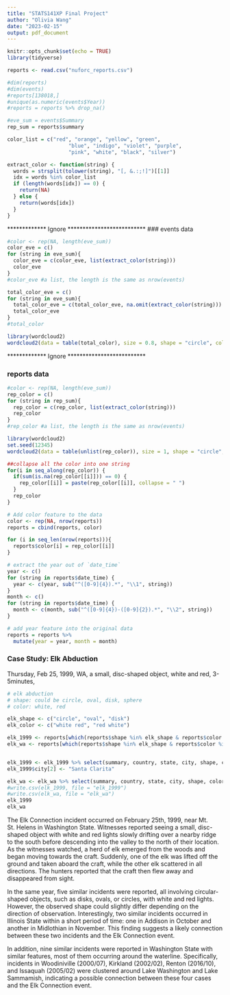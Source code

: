 ```yaml
---
title: "STATS141XP Final Project"
author: "Olivia Wang"
date: "2023-02-15"
output: pdf_document
---
```


```r
knitr::opts_chunk$set(echo = TRUE)
library(tidyverse)
```

```r
reports <- read.csv("nuforc_reports.csv")
```

```r
#dim(reports)
#dim(events)
#reports[138018,]
#unique(as.numeric(events$Year))
#reports = reports %>% drop_na()
```

```r
#eve_sum = events$Summary
rep_sum = reports$summary
```

```r
color_list = c("red", "orange", "yellow", "green", 
                    "blue", "indigo", "violet", "purple",
                    "pink", "white", "black", "silver")

extract_color <- function(string) {
  words = strsplit(tolower(string), "[, &.:;!]")[[1]]
  idx = words %in% color_list
  if (length(words[idx]) == 0) {
    return(NA)
  } else {
    return(words[idx])
  }
}
```

************* Ignore **************************
### events data
```r
#color <- rep(NA, length(eve_sum))
color_eve = c()
for (string in eve_sum){
  color_eve = c(color_eve, list(extract_color(string)))
  color_eve
}
#color_eve #a list, the length is the same as nrow(events)
```

```r
total_color_eve = c() 
for (string in eve_sum){
  total_color_eve = c(total_color_eve, na.omit(extract_color(string)))
  total_color_eve
}
#total_color
```


```r
library(wordcloud2)
wordcloud2(data = table(total_color), size = 0.8, shape = "circle", color = "random-dark", backgroundColor = "white")
```

************* Ignore **************************

### reports data
```r
#color <- rep(NA, length(eve_sum))
rep_color = c()
for (string in rep_sum){
  rep_color = c(rep_color, list(extract_color(string)))
  rep_color
}
#rep_color #a list, the length is the same as nrow(events)
```


```r
library(wordcloud2)
set.seed(12345)
wordcloud2(data = table(unlist(rep_color)), size = 1, shape = "circle", color = "random-dark", backgroundColor = "white")
```

```r
##collapse all the color into one string
for(i in seq_along(rep_color)) {
  if(sum(is.na(rep_color[[i]])) == 0) {
    rep_color[[i]] = paste(rep_color[[i]], collapse = " ")
  }
  rep_color
}
```

```r
# Add color feature to the data
color <- rep(NA, nrow(reports))
reports = cbind(reports, color)

for (i in seq_len(nrow(reports))){
  reports$color[i] = rep_color[[i]]
}
```





```r
# extract the year out of `date_time`
year <- c()
for (string in reports$date_time) {
  year <- c(year, sub("^([0-9]{4}).*", "\\1", string))
}
month <- c()
for (string in reports$date_time) {
  month <- c(month, sub("^([0-9]{4})-([0-9]{2}).*", "\\2", string))
}
```

```r
# add year feature into the original data
reports = reports %>% 
  mutate(year = year, month = month)
```

### Case Study: Elk Abduction
Thursday, Feb 25, 1999, WA, a small, disc-shaped object, white and red, 3-5minutes, 
```r
# elk abduction
# shape: could be circle, oval, disk, sphere
# color: white, red

elk_shape <- c("circle", "oval", "disk")
elk_color <- c("white red", "red white")

elk_1999 <- reports[which(reports$shape %in% elk_shape & reports$color %in% elk_color & reports$year == 1999),]
elk_wa <- reports[which(reports$shape %in% elk_shape & reports$color %in% elk_color & reports$state == "WA"),] %>% drop_na()


elk_1999 <- elk_1999 %>% select(summary, country, state, city, shape, color, duration, year, month)
elk_1999$city[2] <- "Santa Clarita"

elk_wa <- elk_wa %>% select(summary, country, state, city, shape, color, duration, year, month)
#write.csv(elk_1999, file = "elk_1999")
#write.csv(elk_wa, file = "elk_wa")
elk_1999
elk_wa
```

The Elk Connection incident occurred on February 25th, 1999, near Mt. St. Helens in Washington State. Witnesses reported seeing a small, disc-shaped object with white and red lights slowly drifting over a nearby ridge to the south before descending into the valley to the north of their location. As the witnesses watched, a herd of elk emerged from the woods and began moving towards the craft. Suddenly, one of the elk was lifted off the ground and taken aboard the craft, while the other elk scattered in all directions. The hunters reported that the craft then flew away and disappeared from sight.

In the same year, five similar incidents were reported, all involving circular-shaped objects, such as disks, ovals, or circles, with white and red lights. However, the observed shape could slightly differ depending on the direction of observation. Interestingly, two similar incidents occurred in Illinois State within a short period of time: one in Addison in October and another in Midlothian in November. This finding suggests a likely connection between these two incidents and the Elk Connection event.

In addition, nine similar incidents were reported in Washington State with similar features, most of them occurring around the waterline. Specifically, incidents in Woodiniville (2000/07), Kirkland (2002/02), Renton (2016/10), and Issaquah (2005/02) were clustered around Lake Washington and Lake Sammamish, indicating a possible connection between these four cases and the Elk Connection event.